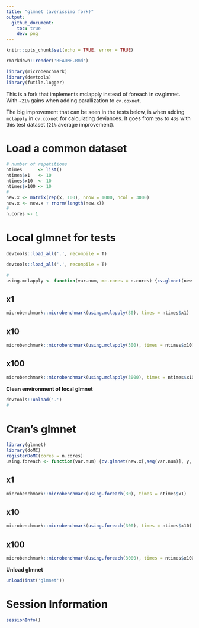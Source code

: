 ```yaml
---
title: "glmnet (averissimo fork)"
output: 
  github_document:
    toc: true
    dev: png
---
```


```r
knitr::opts_chunk$set(echo = TRUE, error = TRUE)
```

```r
rmarkdown::render('README.Rmd')
```


```r
library(microbenchmark)
library(devtools)
library(futile.logger)
```

This is a fork that implements mclapply instead of foreach in cv.glmnet. With `~21%` gains when adding parallization to `cv.coxnet`.

The big improvement that can be seen in the tests below, is when adding `mclapply` in `cv.coxnet` for calculating deviances. It goes from `55s` to `43s` with this test dataset (`21%` average improvement).

# Load a common dataset

```r
# number of repetitions
ntimes      <- list()
ntimes$x1   <- 10
ntimes$x10  <- 10
ntimes$x100 <- 10
#
new.x <- matrix(rep(x, 100), nrow = 1000, ncol = 3000)
new.x <- new.x + rnorm(length(new.x))
#
n.cores <- 1
```

# Local glmnet for tests

```r
devtools::load_all('.', recompile = T)
```

```r
devtools::load_all('.', recompile = T)
```

```r
#
using.mclapply <- function(var.num, mc.cores = n.cores) {cv.glmnet(new.x[,seq(var.num)], y, family = 'cox', mc.cores = mc.cores)}
```

## x1

```r
microbenchmark::microbenchmark(using.mclapply(30), times = ntimes$x1)
```

## x10

```r
microbenchmark::microbenchmark(using.mclapply(300), times = ntimes$x10)
```

## x100

```r
microbenchmark::microbenchmark(using.mclapply(3000), times = ntimes$x100)
```

__Clean environment of local glmnet__

```r
devtools::unload('.')
#
```

# Cran's glmnet

```r
library(glmnet)
library(doMC)
registerDoMC(cores = n.cores)
using.foreach <- function(var.num) {cv.glmnet(new.x[,seq(var.num)], y, family = 'cox', parallel = T)}
```

## x1

```r
microbenchmark::microbenchmark(using.foreach(30), times = ntimes$x1)
```

## x10

```r
microbenchmark::microbenchmark(using.foreach(300), times = ntimes$x10)
```

## x100

```r
microbenchmark::microbenchmark(using.foreach(3000), times = ntimes$x100)
```

__Unload glmnet__

```r
unload(inst('glmnet'))
```

# Session Information

```r
sessionInfo()
```

